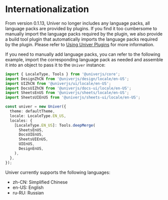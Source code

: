 
# Internationalization

From version 0.1.13, Univer no longer includes any language packs, all language packs are provided by plugins. If you find it too cumbersome to manually import the language packs required by the plugin, we also provide a build tool plugin that automatically imports the language packs required by the plugin. Please refer to [Using Univer Plugins](/guides/sheet/advanced/univer-plugins) for more information.

If you need to manually add language packs, you can refer to the following example, import the corresponding language pack as needed and assemble it into an object to pass it to the `Univer` instance:

```typescript
import { LocaleType, Tools } from '@univerjs/core';
import DesignZhCN from '@univerjs/design/locale/en-US';
import UIZhCN from '@univerjs/ui/locale/en-US';
import DocsUIZhCN from '@univerjs/docs-ui/locale/en-US';
import SheetsEnUS from '@univerjs/sheets/locale/en-US';
import SheetsUIEnUS from '@univerjs/sheets-ui/locale/en-US';

const univer = new Univer({
  theme: defaultTheme,
  locale: LocaleType.EN_US,
  locales: {
    [LocaleType.EN_US]: Tools.deepMerge(
      SheetsEnUS,
      DocsUIEnUS,
      SheetsUIEnUS,
      UIEnUS,
      DesignEnUS,
    ),
  },
});
```

Univer currently supports the following languages:

- zh-CN: Simplified Chinese
- en-US: English
- ru-RU: Russian

